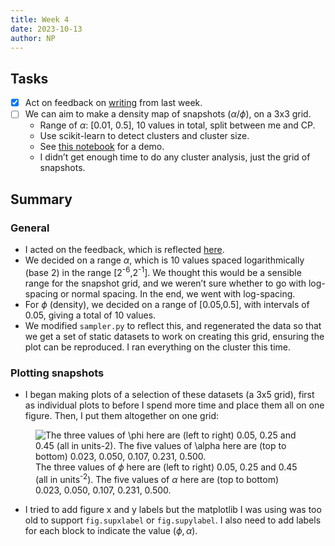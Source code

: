 ```yaml
---
title: Week 4
date: 2023-10-13
author: NP
---
```


## Tasks

- [x] Act on feedback on [writing](../writings/motivation.qmd) from last week.
- [ ] We can aim to make a density map of snapshots ($\alpha / \phi$), on a 3x3 grid.
  - Range of $\alpha$: [0.01, 0.5], 10 values in total, split between me
    and CP.
  - Use scikit-learn to detect clusters and cluster size.
  - See [this notebook](../shared/ftnotes/label.ipynb) for a demo.
  - I didn't get enough time to do any cluster analysis, just the grid of snapshots.

## Summary

### General

- I acted on the feedback, which is reflected [here](../writings/motivation.qmd).
- We decided on a range $\alpha$, which is 10 values spaced logarithmically
  (base 2) in the range [2^-6^,2^-1^]. We thought this would be a sensible
  range for the snapshot grid, and we weren't sure whether to go with
  log-spacing or normal spacing. In the end, we went with log-spacing.
- For $\phi$ (density), we decided on a range of [0.05,0.5], with intervals of 0.05,
  giving a total of 10 values.
- We modified `sampler.py` to reflect this, and regenerated the data so that we
  get a set of static datasets to work on creating this grid, ensuring the plot
  can be reproduced. I ran everything on the cluster this time.

### Plotting snapshots

- I began making plots of a selection of these datasets (a 3x5 grid), first as
  individual plots to before I spend more time and place them all on one figure.
  Then, I put them altogether on one grid:

![The three values of $\phi$ here are (left to right) 0.05, 0.25 and 0.45 (all
in units^-2^). The five values of $\alpha$ here are (top to bottom) 0.023,
0.050, 0.107, 0.231, 0.500.](../assets/grid.png)

- I tried to add figure x and y labels but the matplotlib I was using was too old
  to support `fig.supxlabel` or `fig.supylabel`. I also need to add labels for each
  block to indicate the value $(\phi, \alpha)$.
